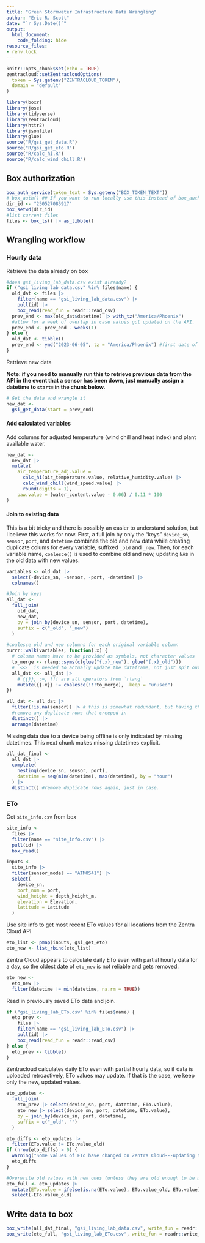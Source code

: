 ```yaml
---
title: "Green Stormwater Infrastructure Data Wrangling"
author: "Eric R. Scott"
date: "`r Sys.Date()`"
output: 
  html_document:
    code_folding: hide
resource_files:
- renv.lock
---
```


```r
knitr::opts_chunk$set(echo = TRUE)
zentracloud::setZentracloudOptions(
  token = Sys.getenv("ZENTRACLOUD_TOKEN"),
  domain = "default"
)

library(boxr)
library(jose)
library(tidyverse)
library(zentracloud)
library(httr2)
library(jsonlite)
library(glue)
source("R/gsi_get_data.R")
source("R/gsi_get_eto.R")
source("R/calc_hi.R")
source("R/calc_wind_chill.R")
```

<!--
## First time publishing

Publishing this workflow to Posit Connect will fail the first time because the environment variable `BOX_TOKEN_TEXT` is unset.  But, you still can find the app on viz.datascience.arizona.edu and add that env var.  Then, re-publish, and it should work.
-->
## Box authorization

```r
box_auth_service(token_text = Sys.getenv("BOX_TOKEN_TEXT"))
# box_auth() ## If you want to run locally use this instead of box_auth_service()
dir_id <- "250527085917"
box_setwd(dir_id)
#list current files
files <- box_ls() |> as_tibble()
```

## Wrangling workflow

### Hourly data

Retrieve the data already on box

```r
#does gsi_living_lab_data.csv exist already?
if ("gsi_living_lab_data.csv" %in% files$name) {
  old_dat <- files |> 
    filter(name == "gsi_living_lab_data.csv") |> 
    pull(id) |> 
    box_read(read_fun = readr::read_csv)
  prev_end <- max(old_dat$datetime) |> with_tz("America/Phoenix")
  #allow for a week of overlap in case values got updated on the API.  Coalescing join below will take care of duplicates.
  prev_end <- prev_end - weeks(1)
} else {
  old_dat <- tibble()
  prev_end <- ymd("2023-06-05", tz = "America/Phoenix") #first date of data
}
```

Retrieve new data

**Note: if you need to manually run this to retrieve previous data from the API in the event that a sensor has been down, just manually assign a datetime to `start=` in the chunk below.**

```r
# Get the data and wrangle it
new_dat <-
  gsi_get_data(start = prev_end)
```

#### Add calculated variables

Add columns for adjusted temperature (wind chill and heat index) and plant available water.

```r
new_dat <- 
  new_dat |>
  mutate(
    air_temperature_adj.value = 
      calc_hi(air_temperature.value, relative_humidity.value) |>
      calc_wind_chill(wind_speed.value) |>
      round(digits = 1),
    paw.value = (water_content.value - 0.06) / 0.11 * 100
)
```

#### Join to existing data

This is a bit tricky and there is possibly an easier to understand solution, but I believe this works for now.  First, a full join by only the "keys" `device_sn`, `sensor`, `port`, and `datetime` combines the old and new data while creating duplicate colums for every variable, suffixed `_old` and `_new`.  Then, for each variable name, `coalesce()` is used to combine old and new, updating `NA`s in the old data with new values.

```r
variables <- old_dat |> 
  select(-device_sn, -sensor, -port, -datetime) |>
  colnames()

#Join by keys
all_dat <-
  full_join(
    old_dat,
    new_dat,
    by = join_by(device_sn, sensor, port, datetime),
    suffix = c("_old", "_new")
  )

#coalesce old and new columns for each original variable column
purrr::walk(variables, function(.x) {
  # column names have to be provided as symbols, not character values
  to_merge <- rlang::syms(c(glue("{.x}_new"), glue("{.x}_old")))
  # `<<-` is needed to actually update the dataframe, not just spit out a list of new dataframes
  all_dat <<- all_dat |> 
    # {{}}, :=, !!! are all operators from `rlang`
    mutate({{.x}} := coalesce(!!!to_merge), .keep = "unused")
}) 

all_dat <- all_dat |> 
  filter(!is.na(sensor)) |> # this is somewhat redundant, but having this in gsi_get_data() only removes these from new data
  #remove any duplicate rows that creeped in
  distinct() |> 
  arrange(datetime)
```

Missing data due to a device being offline is only indicated by missing datetimes. This next chunk makes missing datetimes explicit.

```r
all_dat_final <-
  all_dat |> 
  complete(
    nesting(device_sn, sensor, port),
    datetime = seq(min(datetime), max(datetime), by = "hour")
  ) |> 
  distinct() #remove duplicate rows again, just in case.
```

### ETo

Get `site_info.csv` from box

```r
site_info <- 
  files |> 
  filter(name == "site_info.csv") |> 
  pull(id) |> 
  box_read()

inputs <-
  site_info |>
  filter(sensor_model == "ATMOS41") |>
  select(
    device_sn,
    port_num = port,
    wind_height = depth_height_m,
    elevation = Elevation,
    latitude = Latitude
  )
```

Use site info to get most recent ETo values for all locations from the Zentra Cloud API

```r
eto_list <- pmap(inputs, gsi_get_eto)
eto_new <- list_rbind(eto_list)
```

Zentra Cloud appears to calculate daily ETo even with partial hourly data for a day, so the oldest date of `eto_new` is not reliable and gets removed.

```r
eto_new <- 
  eto_new |> 
  filter(datetime != min(datetime, na.rm = TRUE))
```

Read in previously saved ETo data and join.

```r
if ("gsi_living_lab_ETo.csv" %in% files$name) {
  eto_prev <- 
    files |> 
    filter(name == "gsi_living_lab_ETo.csv") |> 
    pull(id) |> 
    box_read(read_fun = readr::read_csv)
} else {
  eto_prev <- tibble()
}
```

Zentracloud calculates daily ETo even with partial hourly data, so if data is uploaded retroactively, ETo values may update.  If that is the case, we keep only the new, updated values.

```r
eto_updates <- 
  full_join(
    eto_prev |> select(device_sn, port, datetime, ETo.value),
    eto_new |> select(device_sn, port, datetime, ETo.value),
    by = join_by(device_sn, port, datetime),
    suffix = c("_old", "")
  )
```


```r
eto_diffs <- eto_updates |> 
  filter(ETo.value != ETo.value_old)
if (nrow(eto_diffs) > 0) {
  warning("Some values of ETo have changed on Zentra Cloud---updating the following values:")
  eto_diffs
}
```

```r
#Overwrite old values with new ones (unless they are old enough to be missing from the new values)
eto_full <- eto_updates |> 
  mutate(ETo.value = ifelse(is.na(ETo.value), ETo.value_old, ETo.value)) |> 
  select(-ETo.value_old)
```

## Write data to box

```r
box_write(all_dat_final, "gsi_living_lab_data.csv", write_fun = readr::write_csv)
box_write(eto_full, "gsi_living_lab_ETo.csv", write_fun = readr::write_csv)
```

